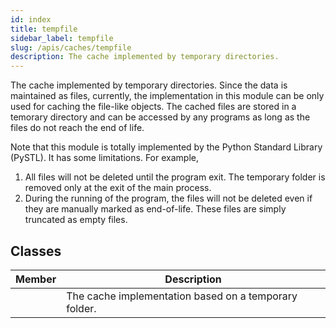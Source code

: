 ```yaml
---
id: index
title: tempfile
sidebar_label: tempfile
slug: /apis/caches/tempfile
description: The cache implemented by temporary directories.
---
```




<APITopBar type="module" source="caches.tempfile" />

The cache implemented by temporary directories. Since the data is maintained as files,
currently, the implementation in this module can be only used for caching the file-like
objects. The cached files are stored in a temorary directory and can be accessed by
any programs as long as the files do not reach the end of life.

Note that this module is totally implemented by the Python Standard Library (PySTL).
It has some limitations. For example,

1. All files will not be deleted until the program exit. The temporary folder is
   removed only at the exit of the main process.
2. During the running of the program, the files will not be deleted even if they are
   manually marked as end-of-life. These files are simply truncated as empty files.

## Classes

|                                     Member                                     | <center>Description</center>                          |
| :----------------------------------------------------------------------------: | :---------------------------------------------------- |
| [<IconObjType type="class" hasText={true} text="CacheFile"/>](./CacheFile.mdx) | The cache implementation based on a temporary folder. |
